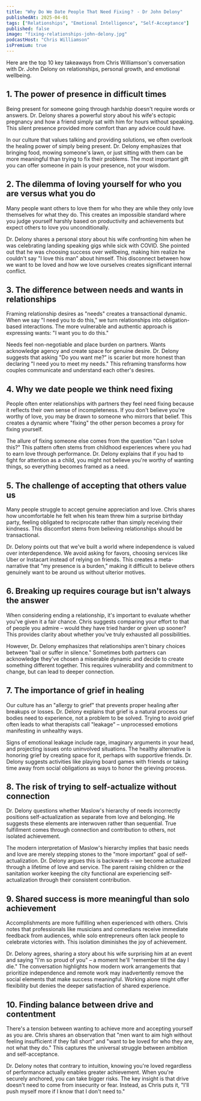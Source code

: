 ```yaml
---
title: "Why Do We Date People That Need Fixing？ - Dr John Delony"
publishedAt: 2025-04-01
tags: ["Relationships", "Emotional Intelligence", "Self-Acceptance"]
published: false
image: "fixing-relationships-john-delony.jpg"
podcastHost: "Chris Williamson"
isPremium: true
---
```



<PodcastSummaryPageLayout frontmatter={frontmatter}>

Here are the top 10 key takeaways from Chris Williamson's conversation with Dr. John Delony on relationships, personal growth, and emotional wellbeing.

## 1. The power of presence in difficult times

Being present for someone going through hardship doesn't require words or answers. Dr. Delony shares a powerful story about his wife's ectopic pregnancy and how a friend simply sat with him for hours without speaking. This silent presence provided more comfort than any advice could have.

In our culture that values talking and providing solutions, we often overlook the healing power of simply being present. Dr. Delony emphasizes that bringing food, mowing someone's lawn, or just sitting with them can be more meaningful than trying to fix their problems. The most important gift you can offer someone in pain is your presence, not your wisdom.

## 2. The dilemma of loving yourself for who you are versus what you do

Many people want others to love them for who they are while they only love themselves for what they do. This creates an impossible standard where you judge yourself harshly based on productivity and achievements but expect others to love you unconditionally.

Dr. Delony shares a personal story about his wife confronting him when he was celebrating landing speaking gigs while sick with COVID. She pointed out that he was choosing success over wellbeing, making him realize he couldn't say "I love this man" about himself. This disconnect between how we want to be loved and how we love ourselves creates significant internal conflict.

## 3. The difference between needs and wants in relationships

Framing relationship desires as "needs" creates a transactional dynamic. When we say "I need you to do this," we turn relationships into obligation-based interactions. The more vulnerable and authentic approach is expressing wants: "I want you to do this."

Needs feel non-negotiable and place burden on partners. Wants acknowledge agency and create space for genuine desire. Dr. Delony suggests that asking "Do you want me?" is scarier but more honest than declaring "I need you to meet my needs." This reframing transforms how couples communicate and understand each other's desires.

## 4. Why we date people we think need fixing

People often enter relationships with partners they feel need fixing because it reflects their own sense of incompleteness. If you don't believe you're worthy of love, you may be drawn to someone who mirrors that belief. This creates a dynamic where "fixing" the other person becomes a proxy for fixing yourself.

The allure of fixing someone else comes from the question "Can I solve this?" This pattern often stems from childhood experiences where you had to earn love through performance. Dr. Delony explains that if you had to fight for attention as a child, you might not believe you're worthy of wanting things, so everything becomes framed as a need.

## 5. The challenge of accepting that others value us

Many people struggle to accept genuine appreciation and love. Chris shares how uncomfortable he felt when his team threw him a surprise birthday party, feeling obligated to reciprocate rather than simply receiving their kindness. This discomfort stems from believing relationships should be transactional.

Dr. Delony points out that we've built a world where independence is valued over interdependence. We avoid asking for favors, choosing services like Uber or Instacart instead of relying on friends. This creates a meta-narrative that "my presence is a burden," making it difficult to believe others genuinely want to be around us without ulterior motives.

## 6. Breaking up requires courage but isn't always the answer

When considering ending a relationship, it's important to evaluate whether you've given it a fair chance. Chris suggests comparing your effort to that of people you admire – would they have tried harder or given up sooner? This provides clarity about whether you've truly exhausted all possibilities.

However, Dr. Delony emphasizes that relationships aren't binary choices between "bail or suffer in silence." Sometimes both partners can acknowledge they've chosen a miserable dynamic and decide to create something different together. This requires vulnerability and commitment to change, but can lead to deeper connection.

## 7. The importance of grief in healing

Our culture has an "allergy to grief" that prevents proper healing after breakups or losses. Dr. Delony explains that grief is a natural process our bodies need to experience, not a problem to be solved. Trying to avoid grief often leads to what therapists call "leakage" – unprocessed emotions manifesting in unhealthy ways.

Signs of emotional leakage include rage, imaginary arguments in your head, and projecting issues onto uninvolved situations. The healthy alternative is honoring grief by creating space for it, perhaps with supportive friends. Dr. Delony suggests activities like playing board games with friends or taking time away from social obligations as ways to honor the grieving process.

## 8. The risk of trying to self-actualize without connection

Dr. Delony questions whether Maslow's hierarchy of needs incorrectly positions self-actualization as separate from love and belonging. He suggests these elements are interwoven rather than sequential. True fulfillment comes through connection and contribution to others, not isolated achievement.

The modern interpretation of Maslow's hierarchy implies that basic needs and love are merely stepping stones to the "more important" goal of self-actualization. Dr. Delony argues this is backwards – we become actualized through a lifetime of love and service. The parent raising children or the sanitation worker keeping the city functional are experiencing self-actualization through their consistent contribution.

## 9. Shared success is more meaningful than solo achievement

Accomplishments are more fulfilling when experienced with others. Chris notes that professionals like musicians and comedians receive immediate feedback from audiences, while solo entrepreneurs often lack people to celebrate victories with. This isolation diminishes the joy of achievement.

Dr. Delony agrees, sharing a story about his wife surprising him at an event and saying "I'm so proud of you" – a moment he'll "remember till the day I die." The conversation highlights how modern work arrangements that prioritize independence and remote work may inadvertently remove the social elements that make success meaningful. Working alone might offer flexibility but denies the deeper satisfaction of shared experience.

## 10. Finding balance between drive and contentment

There's a tension between wanting to achieve more and accepting yourself as you are. Chris shares an observation that "men want to aim high without feeling insufficient if they fall short" and "want to be loved for who they are, not what they do." This captures the universal struggle between ambition and self-acceptance.

Dr. Delony notes that contrary to intuition, knowing you're loved regardless of performance actually enables greater achievement. When you're securely anchored, you can take bigger risks. The key insight is that drive doesn't need to come from insecurity or fear. Instead, as Chris puts it, "I'll push myself more if I know that I don't need to."

</PodcastSummaryPageLayout>
